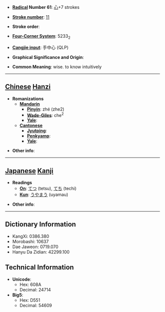 * '''[[Wiktionary:Chinese radical index| Radical]] Number 61''': [[Wiktionary:Chinese radical index 心|心]]+7 strokes

* '''[[Wiktionary:Chinese total strokes index|Stroke number]]''': [[Wiktionary:Chinese total strokes index 11|11]]

* '''Stroke order''': 

* '''[[Wiktionary:Chinese four corner index|Four-Corner System]]''': 5233<sub>2</sub>

* '''[[Wiktionary:Chinese Cangjie index|Cangjie input]]''': 手中心 (QLP)

* '''Graphical Significance and Origin''': 

* '''Common Meaning''': wise. to know intuitively

----

== [[Chinese]] [[Hanzi]] ==

* '''Romanizations'''
** '''[[Mandarin]]'''
*** '''[[Pinyin]]''': zhé (zhe2)
*** '''[[Wade-Giles]]''': che<sup>2</sup>
*** '''[[Yale]]''': 
** '''[[Cantonese]]'''
*** '''[[Jyutping]]''':
*** '''[[Penkyamp]]''': 
*** '''[[Yale]]''': 

* '''Other info''': 

----

== [[Japanese]] [[Kanji]] ==

* '''Readings'''
** '''[[On]]''': [[てつ]] (tetsu), [[てち]] (techi)
** '''[[Kun]]''': [[うやまう]] (uyamau)

* '''Other info''':  

----

== Dictionary Information ==

* KangXi: 0386.380
* Morobashi: 10637
* Dae Jaweon: 0719.070
* Hanyu Da Zidian: 42299.100

== Technical Information ==

* '''Unicode''':
** Hex: 608A
** Decimal: 24714
* '''Big5''':
** Hex: D551
** Decimal: 54609